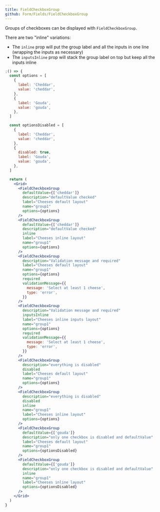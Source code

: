 ```yaml
---
title: FieldCheckboxGroup
github: Form/Fields/FieldCheckboxGroup
---
```


Groups of checkboxes can be displayed with `FieldCheckboxGroup`.

There are two "inline" variations:

- The `inline` prop will put the group label and all the inputs in one line (wrapping the inputs as necessary)
- The `inputsInline` prop will stack the group label on top but keep all the inputs inline

```jsx
;() => {
  const options = [
    {
      label: 'Cheddar',
      value: 'cheddar',
    },
    {
      label: 'Gouda',
      value: 'gouda',
    },
  ]

  const optionsDisabled = [
    {
      label: 'Cheddar',
      value: 'cheddar',
    },
    {
      disabled: true,
      label: 'Gouda',
      value: 'gouda',
    },
  ]

  return (
    <Grid>
      <FieldCheckboxGroup
        defaultValue={['cheddar']}
        description="defaultValue checked"
        label="Cheeses default layout"
        name="group1"
        options={options}
      />
      <FieldCheckboxGroup
        defaultValue={['cheddar']}
        description="defaultValue checked"
        inline
        label="Cheeses inline layout"
        name="group1"
        options={options}
      />
      <FieldCheckboxGroup
        description="Validation message and required"
        label="Cheeses default layout"
        name="group1"
        options={options}
        required
        validationMessage={{
          message: 'Select at least 1 cheese',
          type: 'error',
        }}
      />
      <FieldCheckboxGroup
        description="Validation message and required"
        inputsInline
        label="Cheeses inline inputs layout"
        name="group1"
        options={options}
        required
        validationMessage={{
          message: 'Select at least 1 cheese',
          type: 'error',
        }}
      />
      <FieldCheckboxGroup
        description="everything is disabled"
        disabled
        label="Cheeses default layout"
        name="group1"
        options={options}
      />
      <FieldCheckboxGroup
        description="everything is disabled"
        disabled
        inline
        name="group1"
        label="Cheeses inline layout"
        options={options}
      />
      <FieldCheckboxGroup
        defaultValue={['gouda']}
        description="only one checkbox is disabled and defaultValue"
        label="Cheeses default layout"
        name="group1"
        options={optionsDisabled}
      />
      <FieldCheckboxGroup
        defaultValue={['gouda']}
        description="only one checkbox is disabled and defaultValue"
        inline
        name="group1"
        label="Cheeses inline layout"
        options={optionsDisabled}
      />
    </Grid>
  )
}
```
